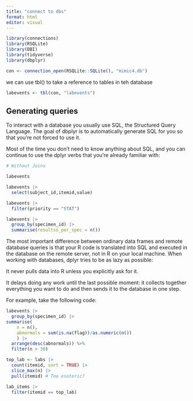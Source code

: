 ```yaml
---
title: "connect to dbs"
format: html
editor: visual
---
```


```r
library(connections)
library(RSQLite)
library(DBI)
library(tidyverse)
library(dbplyr)

con <- connection_open(RSQLite::SQLite(), "mimic4.db")
```
we can use tbl() to take a reference to tables in teh database


```r
labevents <- tbl(con, "labevents")
```


## Generating queries

To interact with a database you usually use SQL, the Structured Query Language. The goal of dbplyr is to automatically generate SQL for you so that you’re not forced to use it. 

Most of the time you don’t need to know anything about SQL, and you can continue to use the dplyr verbs that you’re already familiar with:

```r
# Without Joins

labevents

```

```r
labevents |>
  select(subject_id,itemid,value)
```

```r
labevents |>
  filter(priority == "STAT")
```

```r
labevents |>
  group_by(specimen_id) |>
  summarise(resultss_per_spec = n())
```

The most important difference between ordinary data frames and remote database queries is that your R code is translated into SQL and executed in the database on the remote server, not in R on your local machine. When working with databases, dplyr tries to be as lazy as possible:

It never pulls data into R unless you explicitly ask for it.

It delays doing any work until the last possible moment: it collects together everything you want to do and then sends it to the database in one step.

For example, take the following code:

```r
labevents |>
  group_by(specimen_id) |> 
summarise(
    n = n(),
    abnormals = sum(is.na(flag))/as.numeric(n())
    ) |>
  arrange(desc(abnormals)) %>%
  filter(n > 30)
```


```r
top_lab <- labs |> 
  count(itemid, sort = TRUE) |>
  slice_max(n) |> 
  pull(itemid) # Too esoteric?
```

```r
lab_items |>
  filter(itemid == top_lab)
```



